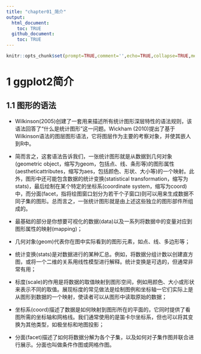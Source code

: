 ```yaml
---
title: "chapter01_简介"
output:
  html_document:
    toc: TRUE
  github_document:
    toc: TRUE
---
```


```r
knitr::opts_chunk$set(prompt=TRUE,comment='',echo=TRUE,collapse=TRUE,message=FALSE,warning=FALSE)
```

# 1 ggplot2简介

## 1.1 图形的语法

- Wilkinson(2005)创建了一套用来描述所有统计图形深层特性的语法规则，该语法回答了“什么是统计图形”这一问题。Wickham (2010)提出了基于Wilkinson语法的图层图形语法，它将图层作为主要的考察对象，并使其嵌人到R中。

- 简而言之，这套语法告诉我们，一张统计图形就是从数据到几何对象 (geometric object，缩写为geom，包括点、线、条形等)的图形属性(aestheticattributes，缩写为aes，包括颜色、形状、大小等)的一个映射。此外，图形中还可能包含数据的统计变换(statistical transformation，缩写为stats)，最后绘制在某个特定的坐标系(coordinate system，缩写为coord)中，而分面(facet，指将绘图窗口划分为若干个子窗口)则可以用来生成数据不同子集的图形。总而言之，一张统计图形就是由上述这些独立的图形部件所组成的。

- 最基础的部分是你想要可视化的数据(data)以及一系列将数据中的变量对应到图形属性的映射(mapping)；

- 几何对象(geom)代表你在图中实际看到的图形元素，如点、线、多边形等；

- 统计变换(stats)是对数据进行的某种汇总。例如，将数据分组计数以创建直方图，或将一个二维的关系用线性模型进行解释。统计变换是可选的，但通常非常有用；

- 标度(scale)的作用是将数据的取值映射到图形空间，例如用颜色、大小或形状来表示不同的取值。展现标度的常见做法是绘制图例和坐标轴一它们实际上是从图形到数据的一个映射，使读者可以从图形中读取原始的数据；

- 坐标系(coord)描述了数据是如何映射到图形所在的平面的，它同时提供了看图所需的坐标轴和网格线。我们通常使用的是笛卡尔坐标系，但也可以将其变换为其他类型，如极坐标和地图投影；

- 分面(facet)描述了如何将数据分解为各个子集，以及如何对子集作图并联合进行展示。分面也叫做条件作图或网格作图。